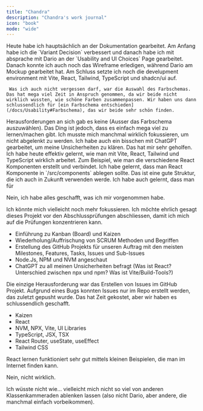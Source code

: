 ```yaml
---
title: "Chandra"
description: "Chandra's work journal"
icon: "book"
mode: "wide"
---
```


<Update label="09.05.2025" description="Tag 2">
<AccordionGroup>

  <Accordion title="Was wurde heute erreicht?" icon="circle-check">
     Heute habe ich hauptsächlich an der Dokumentation gearbeitet. Am Anfang habe ich die `Variant Decision` verbessert und danach habe ich mit absprache mit Dario an der `Usability and UI Choices` Page gearbeitet. Danach konnte ich auch noch das Wireframe erledigen, während Dario am Mockup gearbeitet hat. Am Schluss setzte ich noch die develupment environment mit Vite, React, Tailwind, TypeScript und shadcn/ui auf. 

     Was ich auch nicht vergessen darf, war die Auswahl des Farbschemas. Das hat mega viel Zeit in Anspruch genommen, da wir beide nicht wirklich wussten, wie schöne Farben zusammenpassen. Wir haben uns dann schlussendlich für [ein Farbschema entschieden](/docs/Usability#Farbschema), das wir beide sehr schön finden. 
  </Accordion>

  <Accordion title="Gab es Herausforderungen, die Sie gemeistert haben?" icon="mountain">
    Herausforderungen an sich gab es keine (Ausser das Farbschema auszuwählen). Das Ding ist jedoch, dass es einfach mega viel zu lernen/machen gibt. Ich musste mich manchmal wirklich fokussieren, um nicht abgelenkt zu werden. Ich habe auch ein bisschen mit ChatGPT gearbeitet, um meine Unsicherheiten zu klären. Das hat mir sehr geholfen.
  </Accordion>

  <Accordion title="Was waren neue Erkenntnisse bzw. Learnings?" icon="book-open">
    Ich habe heute effektiv gelernt, wie man mit Vite, React, Tailwind und TypeScript wirklich arbeitet. Zum Beispiel, wie man die verschiedene React Komponenten erstellt und verbindet.
  </Accordion>

  <Accordion title="Best Practices, die sich ableiten lassen:" icon="lightbulb">
    Ich habe gelernt, dass man React Komponente in `/src/components` ablegen sollte. Das ist eine gute Struktur, die ich auch in Zukunft verwenden werde. Ich habe auch gelernt, dass man für
  </Accordion>

  <Accordion title="Gab es ungelöste Probleme?" icon="circle-check">
    <p>Nein, ich habe alles geschafft, was ich mir vorgenommen habe.</p>
  </Accordion>

  <Accordion title="Wie könnte ich mein Vorgehen optimieren?" icon="bullseye-pointer">
    Ich könnte mich vielleicht noch mehr fokussieren. Ich möchte ehrlich gesagt dieses Projekt vor den Abschlussprüfungen abschliessen, damit ich mich auf die Prüfungen konzentrieren kann.
  </Accordion>

</AccordionGroup>
</Update>

<Update label="02.05.2025" description="Tag 1">
<AccordionGroup>

  <Accordion title="Was wurde heute erreicht?" icon="circle-check">
    <ul>
      <li>Einführung zu Kanban (Board) und Kaizen</li>
      <li>Wiederholung/Auffrischung von SCRUM Methoden und Begriffen</li>
      <li>Erstellung des GitHub Projekts für unseren Auftrag mit den meisten Milestones, Features, Tasks, Issues und Sub-Issues</li>
      <li>Node.Js, NPM und NVM angeschaut</li>
      <li>ChatGPT zu all meinen Unsicherheiten befragt (Was ist React? Unterschied zwischen npx und npm? Was ist Vite/Build-Tools?)</li>
    </ul>
  </Accordion>

  <Accordion title="Gab es Herausforderungen, die Sie gemeistert haben?" icon="mountain">
    <p>
      Die einzige Herausforderung war das Erstellen von Issues im GitHub Projekt. Aufgrund eines Bugs konnten Issues nur im Repo erstellt werden, das zuletzt gepusht wurde. Das hat Zeit gekostet, aber wir haben es schlussendlich geschafft.
    </p>
  </Accordion>

  <Accordion title="Was waren neue Erkenntnisse bzw. Learnings?" icon="book-open">
    <ul>
      <li>Kaizen</li>
      <li>React</li>
      <li>NVM, NPX, Vite, UI Libraries</li>
      <li>TypeScript, JSX, TSX</li>
      <li>React Router, useState, useEffect</li>
      <li>Tailwind CSS</li>
    </ul>
  </Accordion>

  <Accordion title="Best Practices, die sich ableiten lassen:" icon="lightbulb">
    <p>React lernen funktioniert sehr gut mittels kleinen Beispielen, die man im Internet finden kann.</p>
  </Accordion>

  <Accordion title="Gab es ungelöste Probleme?" icon="circle-check">
    <p>Nein, nicht wirklich.</p>
  </Accordion>

  <Accordion title="Wie könnte ich mein Vorgehen optimieren?" icon="bullseye-pointer">
    <p>Ich wüsste nicht wie… vielleicht mich nicht so viel von anderen Klassenkammeraden ablenken lassen (also nicht Dario, aber andere, die manchmal einfach vorbeikommen).</p>
  </Accordion>

</AccordionGroup>
</Update>